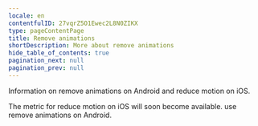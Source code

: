 ```yaml
---
locale: en
contentfulID: 27vqrZ5O1Ewec2L8N0ZIKX
type: pageContentPage
title: Remove animations
shortDescription: More about remove animations
hide_table_of_contents: true
pagination_next: null
pagination_prev: null
---
```


Information on remove animations on Android and reduce motion on iOS.


<TwoColumnBlock>
  <LeftColumn>
    <ColumnRow>
      <TextBlock
        showBackgroundColor={true}>
        The metric for reduce motion on iOS will soon become available. 
        <CustomLink url="/en/stats/remove-animations" label="More about remove animations" external={false}/>
      </TextBlock>
    </ColumnRow>
  </LeftColumn>
  <RightColumn>
    <ColumnRow>
      <PercentageBlock
        metrics={[
          { title: 'Remove animations', key: 'android-accessibility_is_animation_disabled-true', isPercentage: true }
        ]}
        linkLabel="More about remove animations"
        linkUrl="/en/stats/remove-animations">
        use remove animations on Android.
      </PercentageBlock>
    </ColumnRow>
  </RightColumn>
</TwoColumnBlock>